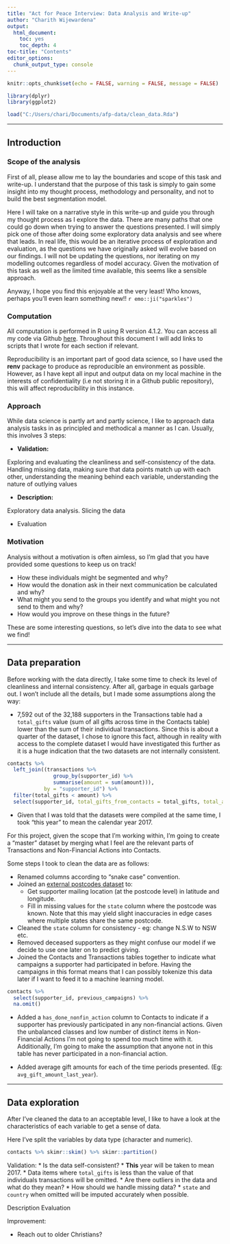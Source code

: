 ```yaml
---
title: "Act for Peace Interview: Data Analysis and Write-up"
author: "Charith Wijewardena"
output: 
  html_document: 
    toc: yes
    toc_depth: 4
toc-title: "Contents"
editor_options: 
  chunk_output_type: console
---
```


```r
knitr::opts_chunk$set(echo = FALSE, warning = FALSE, message = FALSE)
```

```r
library(dplyr)
library(ggplot2)

load("C:/Users/chari/Documents/afp-data/clean_data.Rda")
```


----

## Introduction

### Scope of the analysis

First of all, please allow me to lay the boundaries and scope of this task and write-up. I understand that the purpose of this task is simply to gain some insight into my thought process, methodology and personality, and not to build the best segmentation model. 

Here I will take on a narrative style in this write-up and guide you through my thought process as I explore the data. There are many paths that one could go down when trying to answer the questions presented. I will simply pick one of those after doing some exploratory data analysis and see where that leads. In real life, this would be an iterative process of exploration and evaluation, as the questions we have originally asked will evolve based on our findings. I will not be updating the questions, nor iterating on my modelling outcomes regardless of model accuracy. Given the motivation of this task as well as the limited time available, this seems like a sensible approach.

Anyway, I hope you find this enjoyable at the very least! Who knows, perhaps you'll even learn something new!! `r emo::ji("sparkles")`

### Computation

All computation is performed in R using R version 4.1.2. You can access all my code via Github [here](https://github.com/chaz23/afp-interview). Throughout this document I will add links to scripts that I wrote for each section if relevant.

Reproducibility is an important part of good data science, so I have used the **renv** package to produce as reproducible an environment as possible. However, as I have kept all input and output data on my local machine in the interests of confidentiality (i.e not storing it in a Github public repository), this will affect reproducibility in this instance.

### Approach

While data science is partly art and partly science, I like to approach data analysis tasks in as principled and methodical a manner as I can. Usually, this involves 3 steps:

* **Validation:** 

Exploring and evaluating the cleanliness and self-consistency of the data. Handling missing data, making sure that data points match up with each other, understanding the meaning behind each variable, understanding the nature of outlying values 

* **Description:**

Exploratory data analysis. Slicing the data

* Evaluation


### Motivation

Analysis without a motivation is often aimless, so I'm glad that you have provided some questions to keep us on track!

* How these individuals might be segmented and why?
* How would the donation ask in their next communication be calculated and why?
* What might you send to the groups you identify and what might you not send to them and why?
* How would you improve on these things in the future?

These are some interesting questions, so let's dive into the data to see what we find!

----

## Data preparation

Before working with the data directly, I take some time to check its level of cleanliness and internal consistency. After all, garbage in equals garbage out. I won't include all the details, but I made some assumptions along the way:

* 7,592 out of the 32,188 supporters in the Transactions table had a `total_gifts` value (sum of all gifts across time in the Contacts table) lower than the sum of their individual transactions. Since this is about a quarter of the dataset, I chose to ignore this fact, although in reality with access to the complete dataset I would have investigated this further as it is a huge indication that the two datasets are not internally consistent.

```r
contacts %>% 
  left_join((transactions %>% 
               group_by(supporter_id) %>% 
               summarise(amount = sum(amount))), 
            by = "supporter_id") %>% 
  filter(total_gifts < amount) %>% 
  select(supporter_id, total_gifts_from_contacts = total_gifts, total_amount_from_transactions = amount)
```

* Given that I was told that the datasets were compiled at the same time, I took "this year" to mean the calendar year 2017.

For this project, given the scope that I'm working within, I'm going to create a "master" dataset by merging what I feel are the relevant parts of Transactions and Non-Financial Actions into Contacts. 

Some steps I took to clean the data are as follows:

* Renamed columns according to "snake case" convention.
* Joined an [external postcodes dataset](https://gist.github.com/randomecho/5020859) to:
  * Get supporter mailing location (at the postcode level) in latitude and longitude.
  * Fill in missing values for the `state` column where the postcode was known. Note that this may yield slight inaccuracies in edge cases where multiple states share the same postcode.
* Cleaned the `state` column for consistency - eg: change N.S.W to NSW etc.
* Removed deceased supporters as they might confuse our model if we decide to use one later on to predict giving.
* Joined the Contacts and Transactions tables together to indicate what campaigns a supporter had participated in before. Having the campaigns in this format means that I can possibly tokenize this data later if I want to feed it to a machine learning model.

```r
contacts %>% 
  select(supporter_id, previous_campaigns) %>% 
  na.omit()
```

* Added a `has_done_nonfin_action` column to Contacts to indicate if a supporter has previously participated in any non-financial actions. Given the unbalanced classes and low number of distinct items in Non-Financial Actions I'm not going to spend too much time with it. Additionally, I'm going to make the assumption that anyone not in this table has never participated in a non-financial action.

* Added average gift amounts for each of the time periods presented. (Eg: `avg_gift_amount_last_year`).

----

## Data exploration

After I've cleaned the data to an acceptable level, I like to have a look at the characteristics of each variable to get a sense of data.

Here I've split the variables by data type (character and numeric).

```r
contacts %>% skimr::skim() %>% skimr::partition()
```






Validation:
* Is the data self-consistent?
  * **This** year will be taken to mean 2017.
  * Data items where `total_gifts` is less than the value of that individuals transactions will be omitted.
* Are there outliers in the data and what do they mean?
* How should we handle missing data?
  * `state` and `country` when omitted will be imputed accurately when possible.

Description
Evaluation



Improvement:

* Reach out to older Christians? 